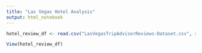 ```yaml
---
title: "Las Vegas Hotel Analysis"
output: html_notebook
---
```



```r
hotel_review_df <- read.csv("LasVegasTripAdvisorReviews-Dataset.csv", sep = ";")

View(hotel_review_df)
```

